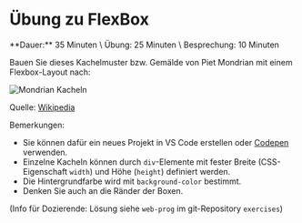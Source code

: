 
# Übung zu FlexBox

<Callout>
  **Dauer:** 35 Minuten \
  Übung: 25 Minuten \
  Besprechung: 10 Minuten
</Callout>

Bauen Sie dieses Kachelmuster bzw. Gemälde von Piet Mondrian mit einem 
Flexbox-Layout nach:

![Mondrian Kacheln](/images/web-prog/mondrian.jpg)

Quelle: [Wikipedia](https://en.wikipedia.org/wiki/Piet_Mondrian)

<Callout type="warning">
Bemerkungen:

- Sie können dafür ein neues Projekt in VS Code erstellen oder [Codepen](https://codepen.io/pen) verwenden.
- Einzelne Kacheln können durch `div`-Elemente mit fester Breite (CSS-Eigenschaft `width`) und Höhe (`height`) definiert werden.
- Die Hintergrundfarbe wird mit `background-color` bestimmt.
- Denken Sie auch an die Ränder der Boxen.
</Callout>

(Info für Dozierende: Lösung siehe `web-prog` im git-Repository `exercises`)


